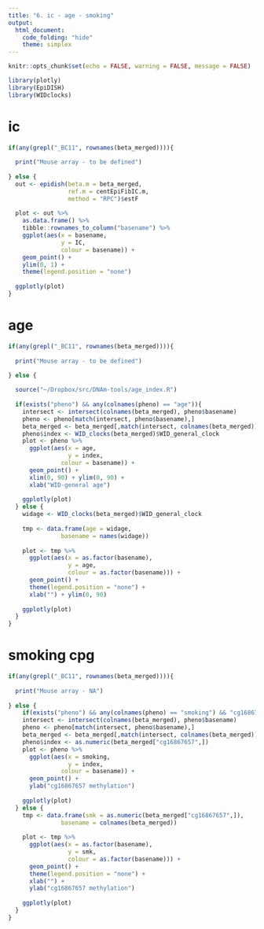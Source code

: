 ```yaml
---
title: "6. ic - age - smoking"
output:
  html_document:
    code_folding: "hide"
    theme: simplex
---
```


```r
knitr::opts_chunk$set(echo = FALSE, warning = FALSE, message = FALSE)

library(plotly)
library(EpiDISH)
library(WIDclocks)
```

# ic

```r
if(any(grepl("_BC11", rownames(beta_merged)))){
  
  print("Mouse array - to be defined")
  
} else {
  out <- epidish(beta.m = beta_merged,
                 ref.m = centEpiFibIC.m,
                 method = "RPC")$estF
  
  plot <- out %>%
    as.data.frame() %>%
    tibble::rownames_to_column("basename") %>%
    ggplot(aes(x = basename,
               y = IC,
               colour = basename)) +
    geom_point() +
    ylim(0, 1) +
    theme(legend.position = "none")
  
  ggplotly(plot)
}
```

# age

```r
if(any(grepl("_BC11", rownames(beta_merged)))){
  
  print("Mouse array - to be defined")
  
} else {

  source("~/Dropbox/src/DNAm-tools/age_index.R")
  
  if(exists("pheno") && any(colnames(pheno) == "age")){
    intersect <- intersect(colnames(beta_merged), pheno$basename)
    pheno <- pheno[match(intersect, pheno$basename),]
    beta_merged <- beta_merged[,match(intersect, colnames(beta_merged))]
    pheno$index <- WID_clocks(beta_merged)$WID_general_clock 
    plot <- pheno %>%
      ggplot(aes(x = age,
                 y = index,
               colour = basename)) +
      geom_point() +
      xlim(0, 90) + ylim(0, 90) +
      xlab("WID-general age")
    
    ggplotly(plot)
  } else {
    widage <- WID_clocks(beta_merged)$WID_general_clock 
    
    tmp <- data.frame(age = widage, 
               basename = names(widage))
    
    plot <- tmp %>%
      ggplot(aes(x = as.factor(basename),
                 y = age,
                 colour = as.factor(basename))) +
      geom_point() +
      theme(legend.position = "none") +
      xlab("") + ylim(0, 90)
    
    ggplotly(plot)
  }
}

```

# smoking cpg

```r
if(any(grepl("_BC11", rownames(beta_merged)))){
  
  print("Mouse array - NA")
  
} else {
    if(exists("pheno") && any(colnames(pheno) == "smoking") && "cg16867657" %in% rownames(beta_merged)){
    intersect <- intersect(colnames(beta_merged), pheno$basename)
    pheno <- pheno[match(intersect, pheno$basename),]
    beta_merged <- beta_merged[,match(intersect, colnames(beta_merged))]
    pheno$index <- as.numeric(beta_merged["cg16867657",])
    plot <- pheno %>%
      ggplot(aes(x = smoking,
                 y = index,
               colour = basename)) +
      geom_point() +
      ylab("cg16867657 methylation")
    
    ggplotly(plot)
  } else {
    tmp <- data.frame(smk = as.numeric(beta_merged["cg16867657",]), 
               basename = colnames(beta_merged))
    
    plot <- tmp %>%
      ggplot(aes(x = as.factor(basename),
                 y = smk,
                 colour = as.factor(basename))) +
      geom_point() +
      theme(legend.position = "none") +
      xlab("") +
      ylab("cg16867657 methylation")
    
    ggplotly(plot)
  }
}
```

